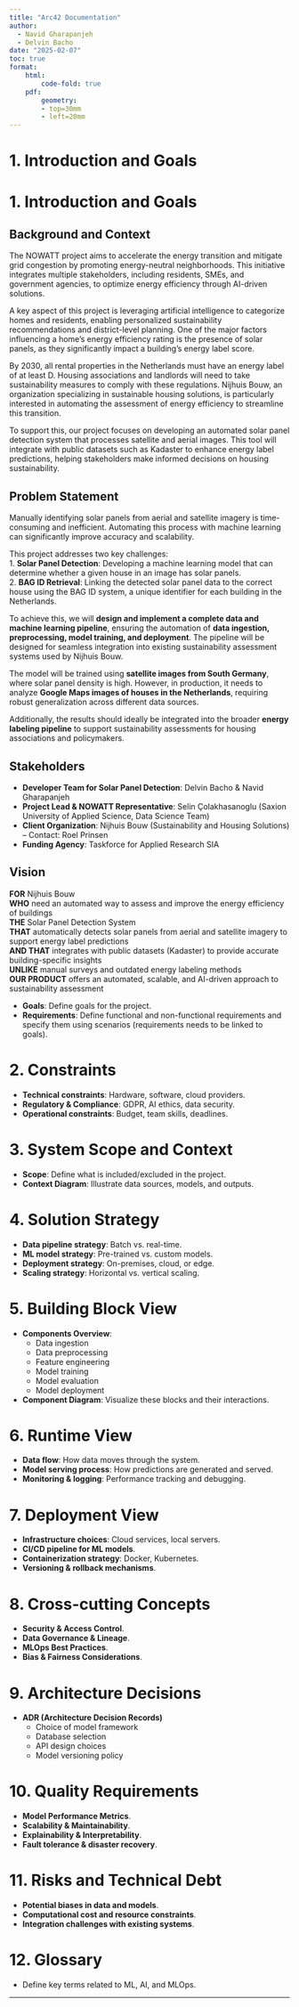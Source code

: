 ```yaml
---
title: "Arc42 Documentation"
author:
  - Navid Gharapanjeh
  - Delvin Bacho
date: "2025-02-07"
toc: true
format:
    html: 
        code-fold: true
    pdf: 
        geometry: 
        - top=30mm
        - left=20mm
---
```



# 1. Introduction and Goals

# 1. Introduction and Goals  

## Background and Context  
The NOWATT project aims to accelerate the energy transition and mitigate grid congestion by promoting energy-neutral neighborhoods. This initiative integrates multiple stakeholders, including residents, SMEs, and government agencies, to optimize energy efficiency through AI-driven solutions.  

A key aspect of this project is leveraging artificial intelligence to categorize homes and residents, enabling personalized sustainability recommendations and district-level planning. One of the major factors influencing a home's energy efficiency rating is the presence of solar panels, as they significantly impact a building’s energy label score.  

By 2030, all rental properties in the Netherlands must have an energy label of at least D. Housing associations and landlords will need to take sustainability measures to comply with these regulations. Nijhuis Bouw, an organization specializing in sustainable housing solutions, is particularly interested in automating the assessment of energy efficiency to streamline this transition.  

To support this, our project focuses on developing an automated solar panel detection system that processes satellite and aerial images. This tool will integrate with public datasets such as Kadaster to enhance energy label predictions, helping stakeholders make informed decisions on housing sustainability.  

## Problem Statement  
Manually identifying solar panels from aerial and satellite imagery is time-consuming and inefficient. Automating this process with machine learning can significantly improve accuracy and scalability.  

This project addresses two key challenges:  
1. **Solar Panel Detection**: Developing a machine learning model that can determine whether a given house in an image has solar panels.  
2. **BAG ID Retrieval**: Linking the detected solar panel data to the correct house using the BAG ID system, a unique identifier for each building in the Netherlands.  

To achieve this, we will **design and implement a complete data and machine learning pipeline**, ensuring the automation of **data ingestion, preprocessing, model training, and deployment**. The pipeline will be designed for seamless integration into existing sustainability assessment systems used by Nijhuis Bouw.  

The model will be trained using **satellite images from South Germany**, where solar panel density is high. However, in production, it needs to analyze **Google Maps images of houses in the Netherlands**, requiring robust generalization across different data sources.  

Additionally, the results should ideally be integrated into the broader **energy labeling pipeline** to support sustainability assessments for housing associations and policymakers.  

## Stakeholders  
- **Developer Team for Solar Panel Detection**: Delvin Bacho & Navid Gharapanjeh  
- **Project Lead & NOWATT Representative**: Selin Çolakhasanoglu (Saxion University of Applied Science, Data Science Team)  
- **Client Organization**: Nijhuis Bouw (Sustainability and Housing Solutions) – Contact: Roel Prinsen  
- **Funding Agency**: Taskforce for Applied Research SIA  

## Vision  
**FOR** Nijhuis Bouw <br> \newline  
**WHO** need an automated way to assess and improve the energy efficiency of buildings <br> \newline  
**THE** Solar Panel Detection System <br> \newline  
**THAT** automatically detects solar panels from aerial and satellite imagery to support energy label predictions <br> \newline  
**AND THAT** integrates with public datasets (Kadaster) to provide accurate building-specific insights <br> \newline  
**UNLIKE** manual surveys and outdated energy labeling methods <br> \newline  
**OUR PRODUCT** offers an automated, scalable, and AI-driven approach to sustainability assessment <br> \newline  

- **Goals**: Define goals for the project.
- **Requirements**: Define functional and non-functional requirements and specify them using scenarios (requirements needs to be linked to goals).

# 2. Constraints
- **Technical constraints**: Hardware, software, cloud providers.
- **Regulatory & Compliance**: GDPR, AI ethics, data security.
- **Operational constraints**: Budget, team skills, deadlines.

# 3. System Scope and Context
- **Scope**: Define what is included/excluded in the project.
- **Context Diagram**: Illustrate data sources, models, and outputs.

# 4. Solution Strategy
- **Data pipeline strategy**: Batch vs. real-time.
- **ML model strategy**: Pre-trained vs. custom models.
- **Deployment strategy**: On-premises, cloud, or edge.
- **Scaling strategy**: Horizontal vs. vertical scaling.

# 5. Building Block View
- **Components Overview**:
  - Data ingestion
  - Data preprocessing
  - Feature engineering
  - Model training
  - Model evaluation
  - Model deployment
- **Component Diagram**: Visualize these blocks and their interactions.

# 6. Runtime View
- **Data flow**: How data moves through the system.
- **Model serving process**: How predictions are generated and served.
- **Monitoring & logging**: Performance tracking and debugging.

# 7. Deployment View
- **Infrastructure choices**: Cloud services, local servers.
- **CI/CD pipeline for ML models**.
- **Containerization strategy**: Docker, Kubernetes.
- **Versioning & rollback mechanisms**.

# 8. Cross-cutting Concepts
- **Security & Access Control**.
- **Data Governance & Lineage**.
- **MLOps Best Practices**.
- **Bias & Fairness Considerations**.

# 9. Architecture Decisions
- **ADR (Architecture Decision Records)**
  - Choice of model framework
  - Database selection
  - API design choices
  - Model versioning policy

# 10. Quality Requirements
- **Model Performance Metrics**.
- **Scalability & Maintainability**.
- **Explainability & Interpretability**.
- **Fault tolerance & disaster recovery**.

# 11. Risks and Technical Debt
- **Potential biases in data and models**.
- **Computational cost and resource constraints**.
- **Integration challenges with existing systems**.

# 12. Glossary
- Define key terms related to ML, AI, and MLOps.

---

